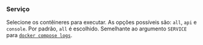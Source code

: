 ### Serviço

Selecione os contêineres para executar.
As opções possíveis são: `all`, `api` e `console`.
Por padrão, `all` é escolhido.
Semelhante ao argumento `SERVICE` para [`docker compose logs`][docker compose logs].

[docker compose logs]: https://docs.docker.com/reference/cli/docker/compose/logs/